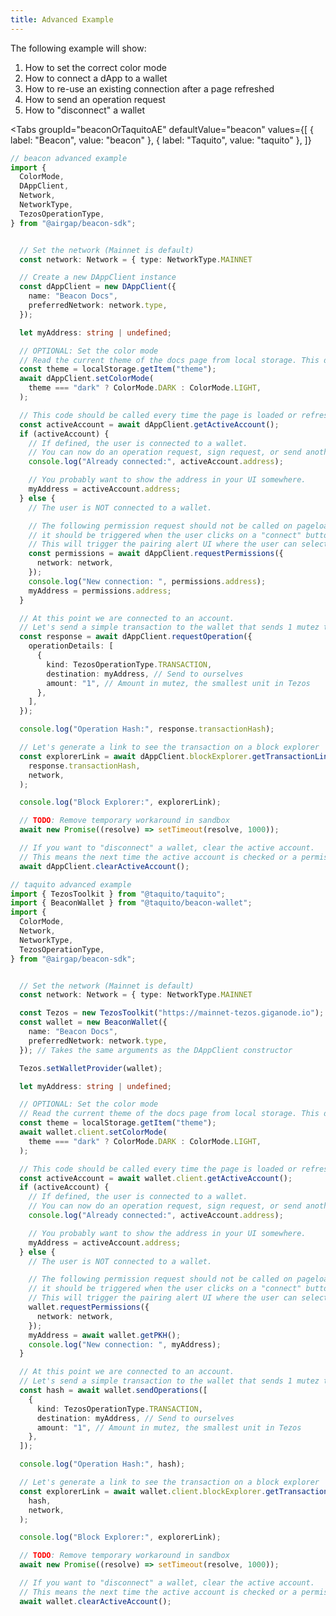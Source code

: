 ```yaml
---
title: Advanced Example
---
```



The following example will show:

1. How to set the correct color mode
2. How to connect a dApp to a wallet
3. How to re-use an existing connection after a page refreshed
4. How to send an operation request
5. How to "disconnect" a wallet

<Tabs
  groupId="beaconOrTaquitoAE"
  defaultValue="beacon"
  values={[
    { label: "Beacon", value: "beacon" },
    { label: "Taquito", value: "taquito" },
  ]}
>
  <TabItem value="beacon">

```ts live
// beacon advanced example
import {
  ColorMode,
  DAppClient,
  Network,
  NetworkType,
  TezosOperationType,
} from "@airgap/beacon-sdk";


  // Set the network (Mainnet is default)
  const network: Network = { type: NetworkType.MAINNET

  // Create a new DAppClient instance
  const dAppClient = new DAppClient({
    name: "Beacon Docs",
    preferredNetwork: network.type,
  });

  let myAddress: string | undefined;

  // OPTIONAL: Set the color mode
  // Read the current theme of the docs page from local storage. This depends on your dApp state
  const theme = localStorage.getItem("theme");
  await dAppClient.setColorMode(
    theme === "dark" ? ColorMode.DARK : ColorMode.LIGHT,
  );

  // This code should be called every time the page is loaded or refreshed to see if the user has already connected to a wallet.
  const activeAccount = await dAppClient.getActiveAccount();
  if (activeAccount) {
    // If defined, the user is connected to a wallet.
    // You can now do an operation request, sign request, or send another permission request to switch wallet
    console.log("Already connected:", activeAccount.address);

    // You probably want to show the address in your UI somewhere.
    myAddress = activeAccount.address;
  } else {
    // The user is NOT connected to a wallet.

    // The following permission request should not be called on pageload,
    // it should be triggered when the user clicks on a "connect" button on your page.
    // This will trigger the pairing alert UI where the user can select which wallet to pair.
    const permissions = await dAppClient.requestPermissions({
      network: network,
    });
    console.log("New connection: ", permissions.address);
    myAddress = permissions.address;
  }

  // At this point we are connected to an account.
  // Let's send a simple transaction to the wallet that sends 1 mutez to ourselves.
  const response = await dAppClient.requestOperation({
    operationDetails: [
      {
        kind: TezosOperationType.TRANSACTION,
        destination: myAddress, // Send to ourselves
        amount: "1", // Amount in mutez, the smallest unit in Tezos
      },
    ],
  });

  console.log("Operation Hash:", response.transactionHash);

  // Let's generate a link to see the transaction on a block explorer
  const explorerLink = await dAppClient.blockExplorer.getTransactionLink(
    response.transactionHash,
    network,
  );

  console.log("Block Explorer:", explorerLink);

  // TODO: Remove temporary workaround in sandbox
  await new Promise((resolve) => setTimeout(resolve, 1000));

  // If you want to "disconnect" a wallet, clear the active account.
  // This means the next time the active account is checked or a permission request is triggered, it will be like it's the users first interaction.
  await dAppClient.clearActiveAccount();

```

</TabItem>

<TabItem value="taquito">

```ts live
// taquito advanced example
import { TezosToolkit } from "@taquito/taquito";
import { BeaconWallet } from "@taquito/beacon-wallet";
import {
  ColorMode,
  Network,
  NetworkType,
  TezosOperationType,
} from "@airgap/beacon-sdk";


  // Set the network (Mainnet is default)
  const network: Network = { type: NetworkType.MAINNET

  const Tezos = new TezosToolkit("https://mainnet-tezos.giganode.io");
  const wallet = new BeaconWallet({
    name: "Beacon Docs",
    preferredNetwork: network.type,
  }); // Takes the same arguments as the DAppClient constructor

  Tezos.setWalletProvider(wallet);

  let myAddress: string | undefined;

  // OPTIONAL: Set the color mode
  // Read the current theme of the docs page from local storage. This depends on your dApp state
  const theme = localStorage.getItem("theme");
  await wallet.client.setColorMode(
    theme === "dark" ? ColorMode.DARK : ColorMode.LIGHT,
  );

  // This code should be called every time the page is loaded or refreshed to see if the user has already connected to a wallet.
  const activeAccount = await wallet.client.getActiveAccount();
  if (activeAccount) {
    // If defined, the user is connected to a wallet.
    // You can now do an operation request, sign request, or send another permission request to switch wallet
    console.log("Already connected:", activeAccount.address);

    // You probably want to show the address in your UI somewhere.
    myAddress = activeAccount.address;
  } else {
    // The user is NOT connected to a wallet.

    // The following permission request should not be called on pageload,
    // it should be triggered when the user clicks on a "connect" button on your page.
    // This will trigger the pairing alert UI where the user can select which wallet to pair.
    wallet.requestPermissions({
      network: network,
    });
    myAddress = await wallet.getPKH();
    console.log("New connection: ", myAddress);
  }

  // At this point we are connected to an account.
  // Let's send a simple transaction to the wallet that sends 1 mutez to ourselves.
  const hash = await wallet.sendOperations([
    {
      kind: TezosOperationType.TRANSACTION,
      destination: myAddress, // Send to ourselves
      amount: "1", // Amount in mutez, the smallest unit in Tezos
    },
  ]);

  console.log("Operation Hash:", hash);

  // Let's generate a link to see the transaction on a block explorer
  const explorerLink = await wallet.client.blockExplorer.getTransactionLink(
    hash,
    network,
  );

  console.log("Block Explorer:", explorerLink);

  // TODO: Remove temporary workaround in sandbox
  await new Promise((resolve) => setTimeout(resolve, 1000));

  // If you want to "disconnect" a wallet, clear the active account.
  // This means the next time the active account is checked or a permission request is triggered, it will be like it's the users first interaction.
  await wallet.clearActiveAccount();

```

</TabItem>
</Tabs>
